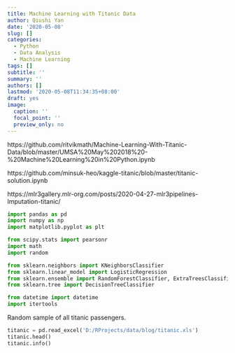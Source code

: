 ```yaml
---
title: Machine Learning with Titanic Data
author: Qiushi Yan
date: '2020-05-08'
slug: []
categories: 
  - Python
  - Data Analysis
  - Machine Learning
tags: []
subtitle: ''
summary: ''
authors: []
lastmod: '2020-05-08T11:34:35+08:00'
draft: yes
image:
  caption: ''
  focal_point: ''
  preview_only: no
---
```


https://github.com/ritvikmath/Machine-Learning-With-Titanic-Data/blob/master/UMSA%20May%202018%20-%20Machine%20Learning%20in%20Python.ipynb

https://github.com/minsuk-heo/kaggle-titanic/blob/master/titanic-solution.ipynb

https://mlr3gallery.mlr-org.com/posts/2020-04-27-mlr3pipelines-Imputation-titanic/

```python
import pandas as pd
import numpy as np
import matplotlib.pyplot as plt

from scipy.stats import pearsonr
import math
import random 

from sklearn.neighbors import KNeighborsClassifier
from sklearn.linear_model import LogisticRegression
from sklearn.ensemble import RandomForestClassifier, ExtraTreesClassifier, GradientBoostingClassifier, AdaBoostClassifier
from sklearn.tree import DecisionTreeClassifier

from datetime import datetime
import itertools
```


Random sample of all titanic passengers. 
```python
titanic = pd.read_excel('D:/RProjects/data/blog/titanic.xls')
titanic.head()
titanic.info()
```

